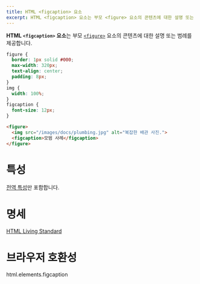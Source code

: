```yaml
---
title: HTML <figcaption> 요소
excerpt: HTML <figcaption> 요소는 부모 <figure> 요소의 콘텐츠에 대한 설명 또는 범례를 제공합니다.
---
```


**HTML `<figcaption>` 요소**는 부모 [`<figure>`](./figure) 요소의 콘텐츠에 대한 설명 또는 범례를 제공합니다.

```css name=main hidden
figure {
  border: 1px solid #000;
  max-width: 320px;
  text-align: center;
  padding: 8px;
}
img {
  width: 100%;
}
figcaption {
  font-size: 12px;
}
```
```html name=main
<figure>
  <img src="/images/docs/plumbing.jpg" alt="복잡한 배관 사진.">
  <figcaption>모범 사례</figcaption>
</figure>
```

<LiveExample height={280} name="main" />

# 특성

[전역 특성](/docs/Web/HTML/Global_attributes)만 포함합니다.

# 명세

[HTML Living Standard](https://html.spec.whatwg.org/multipage/semantics.html#the-figcaption-element)

# 브라우저 호환성

<BrowserCompat>html.elements.figcaption</BrowserCompat>

